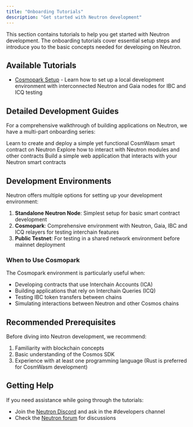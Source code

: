 ```yaml
---
title: "Onboarding Tutorials"
description: "Get started with Neutron development"
---
```


This section contains tutorials to help you get started with Neutron development. The onboarding tutorials cover essential setup steps and introduce you to the basic concepts needed for developing on Neutron.

## Available Tutorials

- [Cosmopark Setup](/developers/tutorials/onboarding/cosmopark) - Learn how to set up a local development environment with interconnected Neutron and Gaia nodes for IBC and ICQ testing

## Detailed Development Guides

For a comprehensive walkthrough of building applications on Neutron, we have a multi-part onboarding series:

<CardGroup cols={3}>
  <Card title="Part 1: Minimal Contract" icon="file-code" iconType="duotone" href="/developers/tutorials/onboarding/part-1-minimal-application">
    Learn to create and deploy a simple yet functional CosmWasm smart contract on Neutron
  </Card>
  <Card title="Part 2: Modules & Contracts" icon="cubes" iconType="duotone" href="/developers/tutorials/onboarding/part-2-modules-contracts">
    Explore how to interact with Neutron modules and other contracts
  </Card>
  <Card title="Part 3: Web App" icon="globe" iconType="duotone" href="/developers/tutorials/onboarding/part-3-web-app">
    Build a simple web application that interacts with your Neutron smart contracts
  </Card>
</CardGroup>

## Development Environments

Neutron offers multiple options for setting up your development environment:

1. **Standalone Neutron Node**: Simplest setup for basic smart contract development
2. **Cosmopark**: Comprehensive environment with Neutron, Gaia, IBC and ICQ relayers for testing interchain features
3. **Public Testnet**: For testing in a shared network environment before mainnet deployment

### When to Use Cosmopark

The Cosmopark environment is particularly useful when:
- Developing contracts that use Interchain Accounts (ICA)
- Building applications that rely on Interchain Queries (ICQ)
- Testing IBC token transfers between chains
- Simulating interactions between Neutron and other Cosmos chains

## Recommended Prerequisites

Before diving into Neutron development, we recommend:

1. Familiarity with blockchain concepts
2. Basic understanding of the Cosmos SDK
3. Experience with at least one programming language (Rust is preferred for CosmWasm development)

## Getting Help

If you need assistance while going through the tutorials:

- Join the [Neutron Discord](https://discord.com/invite/bzPBzbDvWC) and ask in the #developers channel
- Check the [Neutron forum](https://forum.neutron.org/c/governance/5) for discussions 